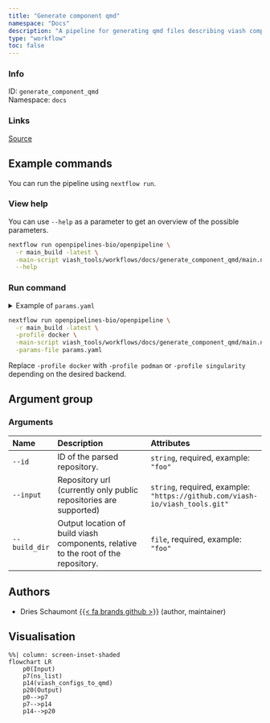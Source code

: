 ```yaml
---
title: "Generate component qmd"
namespace: "Docs"
description: "A pipeline for generating qmd files describing viash components."
type: "workflow"
toc: false
---
```


::: {.column-margin}

### Info

ID: `generate_component_qmd`  
Namespace: `docs`

### Links
[Source](https://github.com/openpipelines-bio/openpipeline/blob/main_build/viash_tools/workflows/docs/generate_component_qmd){.btn-action .btn-sm .btn-info .btn role="button"}

:::



## Example commands

You can run the pipeline using `nextflow run`.

### View help

You can use `--help` as a parameter to get an overview of the possible parameters.

```bash
nextflow run openpipelines-bio/openpipeline \
  -r main_build -latest \
  -main-script viash_tools/workflows/docs/generate_component_qmd/main.nf \
  --help
```

### Run command

<details>
<summary>Example of `params.yaml`</summary>
```yaml

```
</details>

```bash
nextflow run openpipelines-bio/openpipeline \
  -r main_build -latest \
  -profile docker \
  -main-script viash_tools/workflows/docs/generate_component_qmd/main.nf \
  -params-file params.yaml
```

:::{.callout-note}
Replace `-profile docker` with `-profile podman` or `-profile singularity` depending on the desired backend.
:::

## Argument group

### Arguments

|Name          |Description                                                                        |Attributes                                                                   |
|:-------------|:----------------------------------------------------------------------------------|:----------------------------------------------------------------------------|
|`--id`        |ID of the parsed repository.                                                       |`string`, required, example: `"foo"`                                         |
|`--input`     |Repository url (currently only public repositories are supported)                  |`string`, required, example: `"https://github.com/viash-io/viash_tools.git"` |
|`--build_dir` |Output location of build viash components, relative to the root of the repository. |`file`, required, example: `"foo"`                                           |

## Authors

  * Dries Schaumont [{{< fa brands github >}}](https://github.com/DriesSchaumont) (author, maintainer)

## Visualisation

```mermaid
%%| column: screen-inset-shaded
flowchart LR
    p0(Input)
    p7(ns_list)
    p14(viash_configs_to_qmd)
    p20(Output)
    p0-->p7
    p7-->p14
    p14-->p20

```
